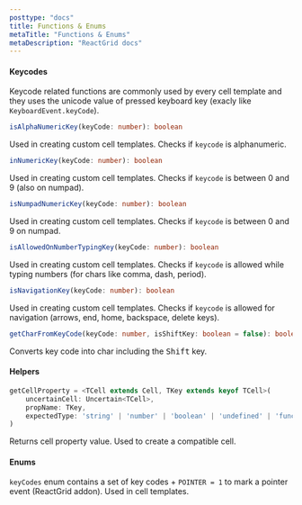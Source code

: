 ```yaml
---
posttype: "docs"
title: Functions & Enums
metaTitle: "Functions & Enums"
metaDescription: "ReactGrid docs"
---
```


#### Keycodes

Keycode related functions are commonly used by every cell template and they uses the unicode value of pressed keyboard key
(exacly like `KeyboardEvent.keyCode`).

```ts
isAlphaNumericKey(keyCode: number): boolean
```
Used in creating custom cell templates. Checks if `keycode` is alphanumeric.

```ts
inNumericKey(keyCode: number): boolean
```
Used in creating custom cell templates. Checks if `keycode` is between 0 and 9 (also on numpad).

```ts
isNumpadNumericKey(keyCode: number): boolean
```
Used in creating custom cell templates. Checks if `keycode` is between 0 and 9 on numpad.

```ts
isAllowedOnNumberTypingKey(keyCode: number): boolean
```
Used in creating custom cell templates. Checks if `keycode` is allowed while typing 
numbers (for chars like comma, dash, period).

```ts
isNavigationKey(keyCode: number): boolean
```
Used in creating custom cell templates. Checks if `keycode` is allowed for navigation 
(arrows, end, home, backspace, delete keys).

```ts
getCharFromKeyCode(keyCode: number, isShiftKey: boolean = false): boolean
```
Converts key code into char including the <kbd>Shift</kbd> key. 

#### Helpers

```ts
getCellProperty = <TCell extends Cell, TKey extends keyof TCell>(
    uncertainCell: Uncertain<TCell>,
    propName: TKey,
    expectedType: 'string' | 'number' | 'boolean' | 'undefined' | 'function' | 'object' | string
)
```
Returns cell property value. Used to create a compatible cell.

#### Enums

`keyCodes` enum contains a set of key codes + `POINTER = 1` to mark a pointer event (ReactGrid addon). 
Used in cell templates.